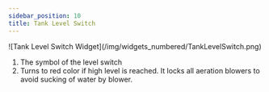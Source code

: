 ```yaml
---
sidebar_position: 10
title: Tank Level Switch
---
```


<div class="imgSized1">
  ![Tank Level Switch Widget](/img/widgets_numbered/TankLevelSwitch.png)
</div>

1. The symbol of the level switch
2. Turns to red color if high level is reached. It locks all aeration blowers to avoid sucking of water by blower. 
